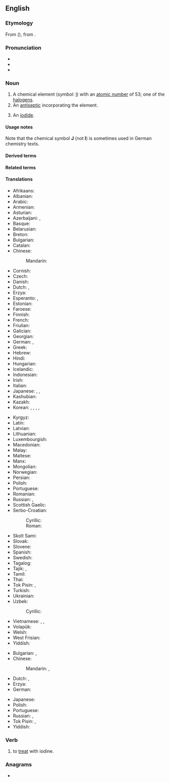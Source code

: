 ==English==
{{elements|I|tellurium|Te|xenon|Xe}}

===Etymology===
From {{der|en|fr|iode}} ({{af|en|-ine}}), from {{der|en|grc|ἰοειδής|t=violet}}.
{{wikipedia}}

===Pronunciation===
* {{audio|en-us-iodine.ogg|Audio (US)|lang=en}}
* {{audio|en-uk-iodine.ogg|Audio (UK)|lang=en}}
* {{IPA|/ˈaɪ.ədaɪn, -dɪn, -diːn/|lang=en}}

===Noun===
{{en-noun|-|s}}

# A chemical element (''symbol'': [[I]]) with an [[atomic number]] of 53; one of the [[halogen]]s.
# An [[antiseptic]] incorporating the element.
#: {{syn|en|tincture of iodine}}
# {{lb|en|countable|uncountable|obsolete}} An [[iodide]].

====Usage notes====
Note that the chemical symbol '''J''' (not '''I''') is sometimes used in German chemistry texts.

====Derived terms====
{{der4
|[[iod-]], [[iodo-]]
|iodimetry
|iodinate
|iodination
|iodine-125
|iodine-131
|iodine cyanide
|iodine green
|iodine heptafluoride
|iodine monochloride
|iodine number
|iodine pentafluoride
|iodine pentoxide
|iodine scarlet
|iodine trichloride
|iodine value
|iodine yellow
|[[iodinised]], [[iodinized]]
|iodite
|iodyrite
|radioiodine
|thyro-iodine
|tincture of iodine
|lang=en}}

====Related terms====
{{rel4
|iodate
|iode
|iodic
|iodide
|iodipin
|[[iodise]], [[iodize]]
|iodous
|lang=en}}

====Translations====
{{trans-top|element}}
* Afrikaans: {{t|af|jood}}
* Albanian: {{t+|sq|jod}}
* Arabic: {{t|ar|يُود|m}}
* Armenian: {{t+|hy|յոդ}}
* Asturian: {{t|ast|yodu|m}}
* Azerbaijani: {{t|az|yod}}, {{t|az|iod}}
* Basque: {{t|eu|iodoa}}
* Belarusian: {{t|be|ёд|m}}
* Breton: {{t|br|iod|m}}
* Bulgarian: {{t+|bg|йод|m}}
* Catalan: {{t+|ca|iode}}
* Chinese:
*: Mandarin: {{t+|cmn|碘|tr=diǎn}}
* Cornish: {{t|kw|eyodyn}}
* Czech: {{t+|cs|jód|m}}
* Danish: {{t+|da|jod}}
* Dutch: {{t+|nl|jood|n}}, {{t+|nl|jodium|n}}
* Erzya: {{t|myv|ёда}}
* Esperanto: {{t+|eo|jodo}}, {{t+|eo|iodo}}
* Estonian: {{t+|et|jood}}
* Faroese: {{t|fo|jod}}
* Finnish: {{t+|fi|jodi}}
* French: {{t+|fr|iode|m}}
* Friulian: {{t|fur|jodi}}
* Galician: {{t+|gl|iodo}}
* Georgian: {{t|ka|იოდი}}
* German: {{t+|de|Iod|n}}, {{t+|de|Jod|n}}
* Greek: {{t+|el|ιώδιο|n}}
* Hebrew: {{t+|he|יוד|m|tr=yod}}
* Hindi: {{t|hi|जंबुकी}}
* Hungarian: {{t+|hu|jód}}
* Icelandic: {{t+|is|joð}}
* Indonesian: {{t+|id|yodium}}
* Irish: {{t|ga|iaidín}}
* Italian: {{t+|it|iodio|m}}
* Japanese: {{t+|ja|ヨウ素|tr=ようそ, yōso}}, {{t+|ja|沃素|tr=ようそ, yōso}}, {{t+|ja|ヨード|tr=yōdo}}
* Kashubian: {{t|csb|jód}}
* Kazakh: {{t|kk|йод}}
* Korean: {{t+|ko|요오드}}, {{t|ko|옥도|tr=沃度, okdo}}, {{t|ko|옥소|tr=沃素, okso}}, {{t|ko|요오듐}}, {{t+|ko|아이오딘}}
{{trans-mid}}
* Kyrgyz: {{t+|ky|йод}}
* Latin: {{t+|la|iodium}}
* Latvian: {{t+|lv|jods|m}}
* Lithuanian: {{t+|lt|jodas}}
* Luxembourgish: {{t|lb|Iod}}
* Macedonian: {{t|mk|јод|m}}
* Malay: {{t|ms|iodin}}
* Maltese: {{t|mt|jodju|m}}
* Manx: {{t|gv|eeadeen}}
* Mongolian: {{t|mn|йод}}
* Norwegian: {{t+|no|jod}}
* Persian: {{t+|fa|ید|tr=yod}}
* Polish: {{t+|pl|jod|m}}
* Portuguese: {{t+|pt|iodo}}
* Romanian: {{t+|ro|iod|n}}
* Russian: {{t+|ru|йод|m}}, {{t+|ru|ио́д|m}}
* Scottish Gaelic: {{t|gd|ìodain}}
* Serbo-Croatian:
*: Cyrillic: {{t|sh|јо̑д|m}}
*: Roman: {{t+|sh|jȏd|m}}
* Skolt Sami: {{t|sms|jåått}}
* Slovak: {{t|sk|jód|m}}
* Slovene: {{t+|sl|jod|m}}
* Spanish: {{t+|es|yodo|m}}
* Swedish: {{t+|sv|jod|c}}
* Tagalog: {{t|tl|yodo}}
* Tajik: {{t+|tg|йод}}, {{t|tg|иод}}
* Tamil: {{t|ta|அயடின்}}
* Thai: {{t+|th|ไอโอดีน}}
* Tok Pisin: {{t|tpi|aiadin}}, {{t|tpi|yot}}
* Turkish: {{t+|tr|iyot}}
* Ukrainian: {{t|uk|йод|m}}
* Uzbek: {{t+|uz|yod}}
*: Cyrillic: {{t+|uz|йод}}
* Vietnamese: {{t|vi|iot}}, {{t+|vi|iốt}}, {{t|vi|iođ}}
* Volapük: {{t+|vo|yodin}}
* Welsh: {{t+|cy|ïodin}}
* West Frisian: {{t|fy|joadium}}
* Yiddish: {{t|yi|יאָד|m}}
{{trans-bottom}}

{{trans-top|antiseptic}}
* Bulgarian: {{t|bg|йо́дна тинкту́ра|f}}, {{t+|bg|йод|m}} {{qualifier|colloquial}}
* Chinese:
*: Mandarin: {{t+|cmn|碘酒|tr=diǎnjiǔ}}, {{t+|cmn|碘酊|tr=diǎndǐng}}
* Dutch: {{t+|nl|jodium|n}}, {{t+|nl|jodiumtinctuur|m}}
* Erzya: {{t|myv|ёда}}
* German: {{t|de|Jodtinktur|f}}
{{trans-mid}}
* Japanese: {{t|ja|ヨードチンキ|tr=yōdochinki}}
* Polish: {{t+|pl|jodyna|f}}
* Portuguese: {{t+|pt|iodo|m}}
* Russian: {{t|ru|[[раствор]] [[йод|йода]]|m}}, {{t+|ru|ио́д|m}}
* Tok Pisin: {{t|tpi|aiadin}}, {{t|tpi|yot}}
* Yiddish: {{t|yi|יאָד|m|f}}
{{trans-bottom}}

===Verb===
{{en-verb|iodin}}

# {{lb|en|transitive}} to [[treat]] with iodine.
#: {{syn|en|iodinate}}

===Anagrams===
* {{anagrams|en|Idoine}}
